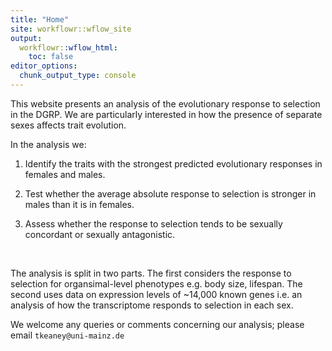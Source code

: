 ```yaml
---
title: "Home"
site: workflowr::wflow_site
output:
  workflowr::wflow_html:
    toc: false
editor_options:
  chunk_output_type: console
---
```


This website presents an analysis of the evolutionary response to selection in the DGRP. We are particularly interested in how the presence of separate sexes affects trait evolution. 

In the analysis we:

1. Identify the traits with the strongest predicted evolutionary responses in females and males.

2. Test whether the average absolute response to selection is stronger in males than it is in females.

3. Assess whether the response to selection tends to be sexually concordant or sexually antagonistic.

$~$

The analysis is split in two parts. The first considers the response to selection for organsimal-level phenotypes e.g. body size, lifespan. The second uses data on expression levels of ~14,000 known genes i.e. an analysis of how the transcriptome responds to selection in each sex.

We welcome any queries or comments concerning our analysis; please email `tkeaney@uni-mainz.de` 
